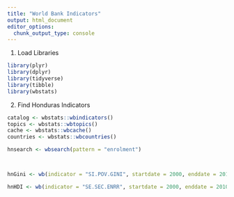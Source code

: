 ```yaml
---
title: "World Bank Indicators"
output: html_document
editor_options: 
  chunk_output_type: console
---
```

1) Load Libraries
```r

library(plyr)
library(dplyr)
library(tidyverse)
library(tibble)
library(wbstats)
```

2) Find Honduras Indicators

```r

catalog <- wbstats::wbindicators()
topics <- wbstats::wbtopics()
cache <- wbstats::wbcache()
countries <- wbstats::wbcountries()

hnsearch <- wbsearch(pattern = "enrolment")



hnGini <- wb(indicator = "SI.POV.GINI", startdate = 2000, enddate = 2017, country = "HN")

hnHDI <- wb(indicator = "SE.SEC.ENRR", startdate = 2000, enddate = 2010, country = "HN")

```


